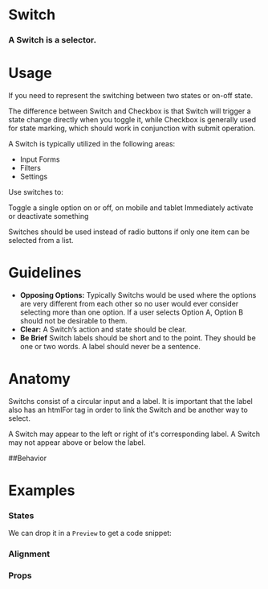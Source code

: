 
<Meta title="Work|Docs/Switch" component={Switch} />

# Switch

### A Switch is a selector.


<Preview withToolbar>
  <Story name="Standard">
    <Switch label="Switch" />
  </Story>
</Preview>

# Usage
If you need to represent the switching between two states or on-off state.

The difference between Switch and Checkbox is that Switch will trigger a state change directly when you toggle it, while Checkbox is generally used for state marking, which should work in conjunction with submit operation.

A Switch is typically utilized in the following areas:

- Input Forms
- Filters
- Settings

Use switches to:

Toggle a single option on or off, on mobile and tablet
Immediately activate or deactivate something

Switches should be used instead of radio buttons if only one item can be selected from a list.

# Guidelines
- **Opposing Options:**
  Typically Switchs would be used where the options are very different from each other so no user would ever consider selecting more than one option. If a user selects Option A, Option B should not be desirable to them.
- **Clear:**
  A Switch’s action and state should be clear.
- **Be Brief**
  Switch labels should be short and to the point. They should be one or two words. A label should never be a sentence.


# Anatomy
Switchs consist of a circular input and a label. It is important that the label also has an htmlFor tag in order to link the Switch and be another way to select.

A Switch may appear to the left or right of it's corresponding label. A Switch may not appear above or below the label. 

##Behavior

# Examples

### States
We can drop it in a `Preview` to get a code snippet:
<Preview>
  <Story name="States">
    <Grid>
      <Switch label="Selected" checked/>
      <Switch label="Unselected"  />
      <Switch label="Disabled" disabled  />
    </Grid>
  </Story>
</Preview>

### Alignment
<Preview>
  <Story name="Alignment">
    <Grid>
      <Switch label="Left Aligned"  />
      <Switch label="Right Aligned" align="right" />
    </Grid>
  </Story>
</Preview>




### Props
<Props of={Switch} />


